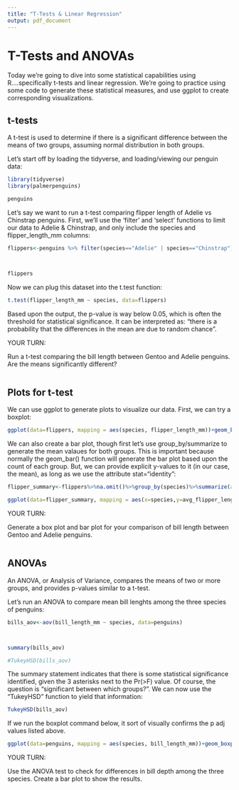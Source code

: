 ```yaml
---
title: "T-Tests & Linear Regression"
output: pdf_document
---
```


# T-Tests and ANOVAs

Today we're going to dive into some statistical capabilities using R....specifically t-tests and linear regression. We're going to practice using some code to generate these statistical measures, and use ggplot to create corresponding visualizations. 


## t-tests

A t-test is used to  determine if there is a significant difference between the means of two groups, assuming normal distribution in both groups. 

Let's start off by loading the tidyverse, and loading/viewing our penguin data:



```r
library(tidyverse)
library(palmerpenguins)

penguins

```


Let's say we want to run a t-test comparing flipper length of Adelie vs Chinstrap penguins. First, we'll use the 'filter' and 'select' functions to limit our data to Adelie & Chinstrap, and only include the species and flipper_length_mm columns:

```r

flippers<-penguins %>% filter(species=="Adelie" | species=="Chinstrap") %>% select(species, flipper_length_mm)



flippers

```


Now we can plug this dataset into the t.test function:


```r

t.test(flipper_length_mm ~ species, data=flippers)


```


Based upon the output, the p-value is way below 0.05, which is often the threshold for statistical significance. It can be interpreted as: "there is a <p-value> probability that the differences in the mean are due to random chance".


YOUR TURN:

Run a t-test comparing the bill length between Gentoo and Adelie penguins. Are the means significantly different?


```r




```



## Plots for t-test 

We can use ggplot to generate plots to visualize our data. First, we can try a boxplot:



```r
ggplot(data=flippers, mapping = aes(species, flipper_length_mm))+geom_boxplot()


```



We can also create a bar plot, though first let's use group_by/summarize to generate the mean valaues for both groups. This is important because normally the geom_bar() function will generate the bar plot based upon the count of each group. But, we can provide explicit y-values to it (in our case, the mean), as long as we use the attribute stat="identity":


```r

flipper_summary<-flippers%>%na.omit()%>%group_by(species)%>%summarize(avg_flipper_length_mm=mean(flipper_length_mm))

ggplot(data=flipper_summary, mapping = aes(x=species,y=avg_flipper_length_mm, fill=species ))+geom_bar(stat="identity")


```



YOUR TURN:

Generate a box plot and bar plot for your comparison of bill length between Gentoo and Adelie penguins.

```r




```



## ANOVAs

An ANOVA, or Analysis of Variance, compares the means of two or more groups, and provides p-values similar to a t-test. 

Let's run an ANOVA to compare mean bill lenghts among the three species of penguins:

```r

bills_aov<-aov(bill_length_mm ~ species, data=penguins)



summary(bills_aov)

#TukeyHSD(bills_aov)

```


The summary statement indicates that there is some statistical significance identified, given the 3 asterisks next to the Pr(>F) value. Of course, the question is "significant between which groups?". We can now use the "TukeyHSD" function to yield that information:

```r
TukeyHSD(bills_aov)
```

If we run the boxplot command below, it sort of visually confirms the p adj values listed above.


```r
ggplot(data=penguins, mapping = aes(species, bill_length_mm))+geom_boxplot()
```


YOUR TURN:

Use the ANOVA test to check for differences in bill depth among the three species. Create a bar plot to show the results.


```r

```




